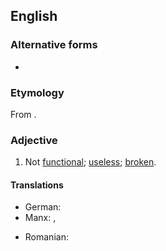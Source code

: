 ==English==

===Alternative forms===
* {{alter|en|non-functional}}

===Etymology===
From {{af|en|non-|functional}}.

===Adjective===
{{en-adj|-}}

# Not [[functional]]; [[useless]]; [[broken]].
#: {{ant|en|functional}}

====Translations====
{{trans-top|not functional}}
* German: {{t|de|nichtfunktional}}
* Manx: {{t|gv|neuobbragh}}, {{t|gv|neuobbree}}
{{trans-mid}}
* Romanian: {{t+|ro|nefuncțional}}
{{trans-bottom}}